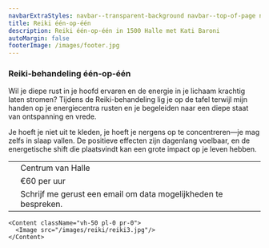 ```yaml
---
navbarExtraStyles: navbar--transparent-background navbar--top-of-page navbar--light
title: Reiki één-op-één
description: Reiki één-op-één in 1500 Halle met Kati Baroni
autoMargin: false
footerImage: /images/footer.jpg
---
```

<Section>  
  <ContentWithBackground src="/images/reiki/reiki1.jpg" className="vh-50 w-100">
  </ContentWithBackground>
  
</Section>

<Section className="section--auto-margin pt-3 pb-3">  
<Content>

### Reiki-behandeling één-op-één

Wil je diepe rust in je hoofd ervaren en de energie in je lichaam krachtig laten stromen? Tijdens de Reiki-behandeling lig je op de tafel terwijl mijn handen op je energiecentra rusten en je begeleiden naar een diepe staat van ontspanning en vrede.

Je hoeft je niet uit te kleden, je hoeft je nergens op te concentreren—je mag zelfs in slaap vallen. De positieve effecten zijn dagenlang voelbaar, en de energetische shift die plaatsvindt kan een grote impact op je leven hebben.

|  | |
| :---: | --- |
| <LocationIcon/> | Centrum van Halle | 
| <MoneyIcon/> | €60 per uur| 
| <BellIcon/> | Schrijf me gerust een email om data mogelijkheden te bespreken. | 


</Content>

    <Content className="vh-50 pl-0 pr-0">
      <Image src="/images/reiki/reiki3.jpg"/>
    </Content>

</Section>